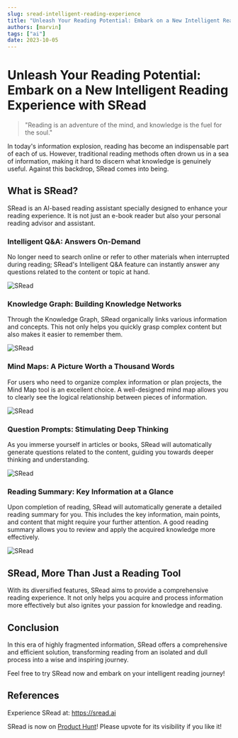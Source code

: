 ```yaml
---
slug: sread-intelligent-reading-experience
title: "Unleash Your Reading Potential: Embark on a New Intelligent Reading Experience with SRead"
authors: [marvin]
tags: ["ai"]
date: 2023-10-05
---
```



# Unleash Your Reading Potential: Embark on a New Intelligent Reading Experience with SRead

> "Reading is an adventure of the mind, and knowledge is the fuel for the soul."

In today's information explosion, reading has become an indispensable part of each of us. However, traditional reading methods often drown us in a sea of information, making it hard to discern what knowledge is genuinely useful. Against this backdrop, SRead comes into being.

## What is SRead?

SRead is an AI-based reading assistant specially designed to enhance your reading experience. It is not just an e-book reader but also your personal reading advisor and assistant.

### Intelligent Q&A: Answers On-Demand

No longer need to search online or refer to other materials when interrupted during reading; SRead's Intelligent Q&A feature can instantly answer any questions related to the content or topic at hand.

![SRead](https://sread.ai/img/screenshots/screenshot-1.png?_)

### Knowledge Graph: Building Knowledge Networks

Through the Knowledge Graph, SRead organically links various information and concepts. This not only helps you quickly grasp complex content but also makes it easier to remember them.

![SRead](https://sread.ai/img/screenshots/screenshot-3.png?_)

### Mind Maps: A Picture Worth a Thousand Words

For users who need to organize complex information or plan projects, the Mind Map tool is an excellent choice. A well-designed mind map allows you to clearly see the logical relationship between pieces of information.

![SRead](https://sread.ai/img/screenshots/screenshot-2.png?_)

### Question Prompts: Stimulating Deep Thinking

As you immerse yourself in articles or books, SRead will automatically generate questions related to the content, guiding you towards deeper thinking and understanding.

![SRead](https://sread.ai/img/screenshots/screenshot-4.png?_)

### Reading Summary: Key Information at a Glance

Upon completion of reading, SRead will automatically generate a detailed reading summary for you. This includes the key information, main points, and content that might require your further attention. A good reading summary allows you to review and apply the acquired knowledge more effectively.

![SRead](https://sread.ai/img/screenshots/screenshot-5.png?_)

## SRead, More Than Just a Reading Tool

With its diversified features, SRead aims to provide a comprehensive reading experience. It not only helps you acquire and process information more effectively but also ignites your passion for knowledge and reading.

## Conclusion

In this era of highly fragmented information, SRead offers a comprehensive and efficient solution, transforming reading from an isolated and dull process into a wise and inspiring journey.

Feel free to try SRead now and embark on your intelligent reading journey!

## References

Experience SRead at: https://sread.ai

SRead is now on [Product Hunt](https://www.producthunt.com/posts/sread)! Please upvote for its visibility if you like it!
